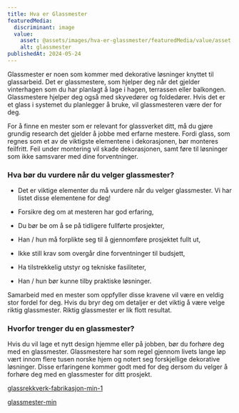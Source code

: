 ```yaml
---
title: Hva er Glassmester
featuredMedia:
  discriminant: image
  value:
    asset: @assets/images/hva-er-glassmester/featuredMedia/value/asset.png
    alt: glassmester
publishedAt: 2024-05-24
---
```


Glassmester er noen som kommer med dekorative løsninger knyttet til glassarbeid. Det er glassmestere, som hjelper deg når det gjelder vinterhagen som du har planlagt å lage i hagen, terrassen eller balkongen. Glassmestere hjelper deg også med skyvedører og foldedører. Hvis det er et glass i systemet du planlegger å bruke, vil glassmesteren være der for deg.

For å finne en mester som er relevant for glassverket ditt, må du gjøre grundig research det gjelder å jobbe med erfarne mestere. Fordi glass, som regnes som et av de viktigste elementene i dekorasjonen, bør monteres feilfritt. Feil under montering vil skade dekorasjonen, samt føre til løsninger som ikke samsvarer med dine forventninger.

### Hva bør du vurdere når du velger glassmester?

- Det er viktige elementer du må vurdere når du velger glassmester. Vi har listet disse elementene for deg!

- Forsikre deg om at mesteren har god erfaring,

- Du bør be om å se på tidligere fullførte prosjekter,

- Han / hun må forplikte seg til å gjennomføre prosjektet fullt ut,

- Ikke still krav som overgår dine forventninger til budsjett,

- Ha tilstrekkelig utstyr og tekniske fasiliteter,

- Han / hun bør kunne tilby praktiske løsninger.

Samarbeid med en mester som oppfyller disse kravene vil være en veldig stor fordel for deg. Hvis du bryr deg om detaljer er det viktig å være velge riktig glassmester. Riktig glassmester er lik flott resultat.

### Hvorfor trenger du en glassmester?

Hvis du vil lage et nytt design hjemme eller på jobben, bør du forhøre deg med en glassmester. Glassmestere har som regel gjennom livets lange løp vært innom flere tusen norske hjem og notert seg forskjellige dekorative løsninger. Disse erfaringene kommer godt med for deg dersom du velger å forhøre deg med en glassmester for ditt prosjekt.

[glassrekkverk-fabrikasjon-min-1](https://cdn.sanity.io/images/csbn9wp4/transformed-data/d0bc47ced9ef4dd8fcbb8093de66f6dc57ebdd60-530x354.png)

[glassmester-min](https://cdn.sanity.io/images/csbn9wp4/transformed-data/128882b1cf4c78ef53ae471cad6e340d1d37bc8d-761x507.png)
